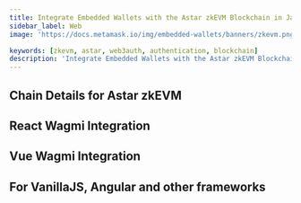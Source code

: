 ```yaml
---
title: Integrate Embedded Wallets with the Astar zkEVM Blockchain in JavaScript
sidebar_label: Web
image: 'https://docs.metamask.io/img/embedded-wallets/banners/zkevm.png'

keywords: [zkevm, astar, web3auth, authentication, blockchain]
description: 'Integrate Embedded Wallets with the Astar zkEVM Blockchain in JavaScript | Embedded Wallets'
---
```



<SEO
  title="Integrate Embedded Wallets with the Astar zkEVM Blockchain in JavaScript"
  description="Integrate Embedded Wallets with the Astar zkEVM Blockchain in JavaScript | Embedded Wallets"
  image="https://docs.metamask.io/img/embedded-wallets/banners/zkevm.png"
  slug="/embedded-wallets/connect-blockchain/evm/zkevm/web"
/>

## Chain Details for Astar zkEVM

<ChainDetailsAstarZkevm />

## React Wagmi Integration

<ReactWagmiIntegration />

## Vue Wagmi Integration

<VueWagmiIntegration />

## For VanillaJS, Angular and other frameworks

<JsBlockchainMethods />
